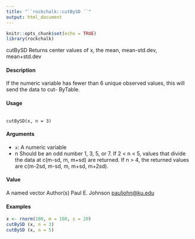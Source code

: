 ```yaml
---
title: "``rockchalk::cutBySD ``"
output: html_document
---
```


```r
knitr::opts_chunk$set(echo = TRUE)
library(rockchalk)
```


cutBySD Returns center values of x, the mean, mean-std.dev, mean+std.dev

#### Description

If the numeric variable has fewer than 6 unique observed values, this will send the data to cut-
ByTable.

#### Usage
<pre><code>
cutBySD(x, n = 3)
</code></pre>
#### Arguments

* ``x``:   A numeric variable
* n Should be an odd number 1, 3, 5, or 7. If 2 < n < 5, values that divide the data at
c(m-sd, m, m+sd) are returned. If n > 4, the returned values are c(m-2sd, m-sd,
m, m+sd, m+2sd).

#### Value
A named vector
Author(s)
Paul E. Johnson <pauljohn@ku.edu>

#### Examples
```r
x <- rnorm(100, m = 100, s = 20)
cutBySD (x, n = 3)
cutBySD (x, n = 5)
```
